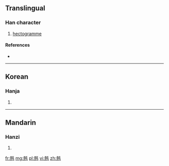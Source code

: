 ==Translingual==

===Han character===
{{Han char|rn=10|rad=儿|as=11|sn=13|four=|canj=十山一日 (JUMA)|ids=⿺[[克]][[百]]}}

# [[hectogramme]]

====References====
* {{Han ref|kx=0125.211|dkj=01394|dj=0266.060|hdz=10274.031|uh=5161|ud=20833|bh=A25D|bd=41565}}

----

==Korean==

===Hanja===
{{ko-hanja|hangeul=백|rv=baek|mr=paek}}

# {{defn|Korean|sort=儿11}}

----

==Mandarin==

===Hanzi===
{{cmn-hanzi|pin=[[bài3ke]] (bai3ke4)|wg=<sup>4</sup>}}

# {{defn|Mandarin|sort=儿11}}

[[fr:兡]]
[[mg:兡]]
[[pl:兡]]
[[vi:兡]]
[[zh:兡]]